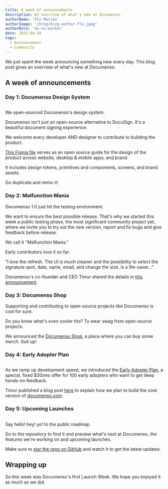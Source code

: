```yaml
---
title: A week of announcements
description: An overview of what's new at Documenso.
authorName: 'Flo Merian'
authorImage: '/blog/blog-author-flo.jpeg'
authorRole: 'Go-to-market'
date: 2023-09-20
tags:
  - Announcement
  - Community
---
```


We just spent the week announcing something new every day. This blog post gives an overview of what's new at Documenso.

## A week of announcements

### Day 1: Documenso Design System

![]()

We open-sourced Documenso's design system.

Documenso isn't just an open-source alternative to DocuSign. It's a beautiful document signing experience.

We welcome every developer AND designer to contribute to building the product.

[This Figma file]() serves as an open source guide for the design of the product across website, desktop & mobile apps, and brand.

It includes design tokens, primitives and components, screens, and brand assets.

Go duplicate and remix it!

### Day 2: Malfunction Mania

Documenso 1.0 just hit the testing environment.

We want to ensure the best possible release. That's why we started this week a public testing phase, the most significant community project yet, where we invite you to try out the new version, report and fix bugs and give feedback before release. 

We call it "Malfunction Mania."

Early contributors love it so far:

"I love the refresh. The UI is much cleaner and the possibility to select the signature spot, date, name, email, and change the size, is a life-saver..."

Documenso's co-founder and CEO Timur shared the details in [this announcement]().

### Day 3: Documenso Shop

Supporting and contributing to open-source projects like Documenso is cool for sure.

Do you know what's *even* cooler tho? To wear swag from open-source projects.

We announced the [Documenso Shop](https://documen.so/shop), a place where you can buy some merch. Suit up!

### Day 4: Early Adopter Plan

![]()

As we ramp up development speed, we introduced the [Early Adopter Plan](https://documen.so/pricing), a special, fixed $30/mo offer for 100 early adopters who want to get deep hands-on feedback.

Timur published a blog post [here]() to explain how we plan to build the core version of [documenso.com](http://documenso.com/).

### Day 5: Upcoming Launches

![]()

Say hello! hey! yo! to the public roadmap.

Go to the repository to find it and preview what's next at Documenso, the features we're working on and upcoming launches.

Make sure to [star the repo on GitHub](https://documen.so/github) and watch it to get the latest updates.

## Wrapping up

So this week was Documenso's first Launch Week. We hope you enjoyed it as much as we did.
